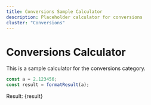 ```yaml
---
title: Conversions Sample Calculator
description: Placeholder calculator for conversions
cluster: "Conversions"
---
```



# Conversions Calculator

This is a sample calculator for the conversions category.

```js
const a = 2.123456;
const result = formatResult(a);
```

Result: {result}
